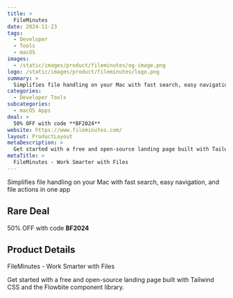 ```yaml
---
title: >
  FileMinutes
date: 2024-11-23
tags:
  - Developer
  - Tools
  - macOS
images:
  - /static/images/product/fileminutes/og-image.png
logo: /static/images/product/fileminutes/logo.png
summary: >
  Simplifies file handling on your Mac with fast search, easy navigation, and file actions in one app
categories:
  - Developer Tools
subcategories:
  - macOS Apps
deal: >
  50% OFF with code **BF2024**
website: https://www.fileminutes.com/
layout: ProductLayout
metaDescription: >
  Get started with a free and open-source landing page built with Tailwind CSS and the Flowbite component library.
metaTitle: >
  FileMinutes - Work Smarter with Files
---
```

Simplifies file handling on your Mac with fast search, easy navigation, and file actions in one app

## Rare Deal

50% OFF with code **BF2024**

## Product Details
FileMinutes - Work Smarter with Files

Get started with a free and open-source landing page built with Tailwind CSS and the Flowbite component library.
